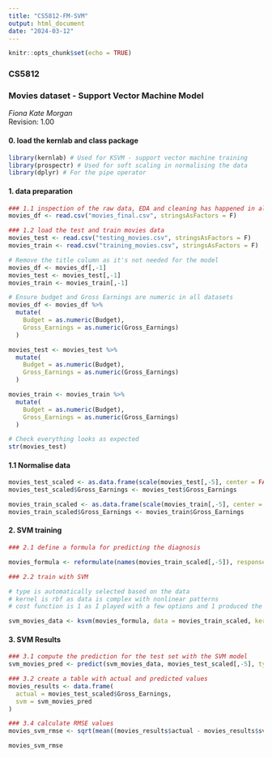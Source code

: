 ```yaml
---
title: "CS5812-FM-SVM"
output: html_document
date: "2024-03-12"
---
```


```r
knitr::opts_chunk$set(echo = TRUE)
```

### CS5812
### Movies dataset - Support Vector Machine Model
*Fiona Kate Morgan*  
Revision: 1.00

#### 0. load the kernlab and class package
```r
library(kernlab) # Used for KSVM - support vector machine training
library(prospectr) # Used for soft scaling in normalising the data
library(dplyr) # For the pipe operator
```

#### 1. data preparation
```r
### 1.1 inspection of the raw data, EDA and cleaning has happened in alternative files
movies_df <- read.csv("movies_final.csv", stringsAsFactors = F)

### 1.2 load the test and train movies data
movies_test <- read.csv("testing_movies.csv", stringsAsFactors = F)
movies_train <- read.csv("training_movies.csv", stringsAsFactors = F)

# Remove the title column as it's not needed for the model
movies_df <- movies_df[,-1]
movies_test <- movies_test[,-1]
movies_train <- movies_train[,-1]

# Ensure budget and Gross Earnings are numeric in all datasets
movies_df <- movies_df %>%
  mutate(
    Budget = as.numeric(Budget),
    Gross_Earnings = as.numeric(Gross_Earnings)
  )

movies_test <- movies_test %>%
  mutate(
    Budget = as.numeric(Budget),
    Gross_Earnings = as.numeric(Gross_Earnings)
  )

movies_train <- movies_train %>%
  mutate(
    Budget = as.numeric(Budget),
    Gross_Earnings = as.numeric(Gross_Earnings)
  )
```

```r
# Check everything looks as expected
str(movies_test)
```
#### 1.1 Normalise data
```r
movies_test_scaled <- as.data.frame(scale(movies_test[,-5], center = FALSE))
movies_test_scaled$Gross_Earnings <- movies_test$Gross_Earnings

movies_train_scaled <- as.data.frame(scale(movies_train[,-5], center = FALSE))
movies_train_scaled$Gross_Earnings <- movies_train$Gross_Earnings
```

#### 2. SVM training
```r
### 2.1 define a formula for predicting the diagnosis

movies_formula <- reformulate(names(movies_train_scaled[,-5]), response = 'Gross_Earnings')
```

```r
### 2.2 train with SVM 

# type is automatically selected based on the data
# kernel is rbf as data is complex with nonlinear patterns
# cost function is 1 as I played with a few options and 1 produced the best results most often

svm_movies_data <- ksvm(movies_formula, data = movies_train_scaled, kernel = 'rbfdot', C = 1)
```

#### 3. SVM Results
```r
### 3.1 compute the prediction for the test set with the SVM model
svm_movies_pred <- predict(svm_movies_data, movies_test_scaled[,-5], type= "response")

### 3.2 create a table with actual and predicted values
movies_results <- data.frame(
  actual = movies_test_scaled$Gross_Earnings,
  svm = svm_movies_pred
)

### 3.4 calculate RMSE values
movies_svm_rmse <- sqrt(mean((movies_results$actual - movies_results$svm)^2))

movies_svm_rmse
```
